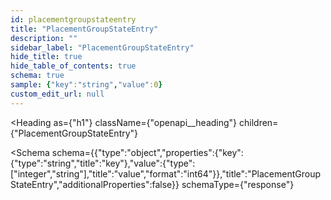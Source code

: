 ```yaml
---
id: placementgroupstateentry
title: "PlacementGroupStateEntry"
description: ""
sidebar_label: "PlacementGroupStateEntry"
hide_title: true
hide_table_of_contents: true
schema: true
sample: {"key":"string","value":0}
custom_edit_url: null
---
```



<Heading
  as={"h1"}
  className={"openapi__heading"}
  children={"PlacementGroupStateEntry"}
>
</Heading>





<Schema
  schema={{"type":"object","properties":{"key":{"type":"string","title":"key"},"value":{"type":["integer","string"],"title":"value","format":"int64"}},"title":"PlacementGroupStateEntry","additionalProperties":false}}
  schemaType={"response"}
>
  
</Schema>
            